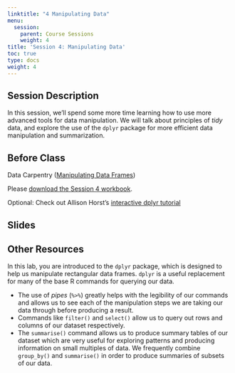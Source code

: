 ```yaml
---
linktitle: "4 Manipulating Data"
menu:
  session:
    parent: Course Sessions
    weight: 4
title: 'Session 4: Manipulating Data'
toc: true
type: docs
weight: 4
---
```


## Session Description
In this session, we'll spend some more time learning how to use more advanced tools for data manipulation. We will talk about principles of *tidy* data, and explore the use of the `dplyr` package for more efficient data manipulation and summarization.

## Before Class

Data Carpentry ([Manipulating Data Frames](https://datacarpentry.org/R-ecology-lesson/03-dplyr.html))

Please [download the Session 4 workbook](/schedule/session/04-Manipulating_Data_files/04_Lab.zip).

Optional: Check out Allison Horst's [interactive dplyr tutorial](https://allisonhorst.shinyapps.io/dplyr-learnr/)

## Slides

## Other Resources

In this lab, you are introduced to the `dplyr` package, which is designed to help us manipulate rectangular data frames. `dplyr` is a useful replacement for many of the base R commands for querying our data.

- The use of *pipes* (`%>%`) greatly helps with the legibility of our commands and allows us to see each of the manipulation steps we are taking our data through before producing a result.
- Commands like `filter()` and `select()` allow us to query out rows and columns of our dataset respectively.
- The `summarise()` command allows us to produce summary tables of our dataset which are very useful for exploring patterns and producing information on small multiples of data. We frequently combine `group_by()` and `summarise()` in order to produce summaries of subsets of our data.